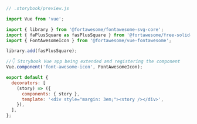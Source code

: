 ```js
// .storybook/preview.js

import Vue from 'vue';

import { library } from '@fortawesome/fontawesome-svg-core';
import { faPlusSquare as fasPlusSquare } from '@fortawesome/free-solid-svg-icons';
import { FontAwesomeIcon } from '@fortawesome/vue-fontawesome';

library.add(fasPlusSquare);

//👇 Storybook Vue app being extended and registering the component
Vue.component('font-awesome-icon', FontAwesomeIcon);

export default {
  decorators: [
    (story) => ({
      components: { story },
      template: '<div style="margin: 3em;"><story /></div>',
    }),
  ],
};
```
